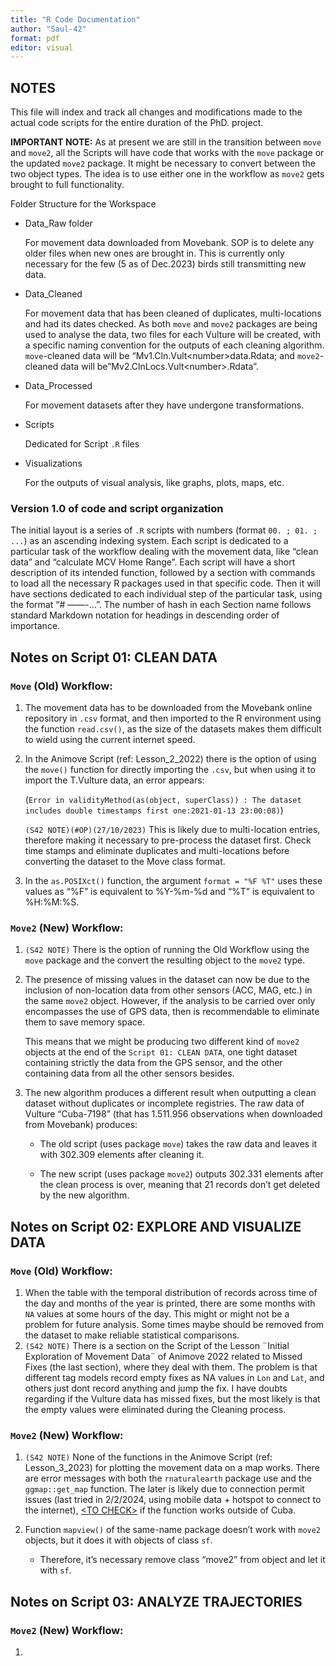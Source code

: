 ```yaml
---
title: "R Code Documentation"
author: "Saul-42"
format: pdf
editor: visual
---
```


## NOTES

This file will index and track all changes and modifications made to the actual code scripts for the entire duration of the PhD. project.

**IMPORTANT NOTE:** As at present we are still in the transition between `move` and `move2`, all the Scripts will have code that works with the `move` package or the updated `move2` package. It might be necessary to convert between the two object types. The idea is to use either one in the workflow as `move2` gets brought to full functionality.

Folder Structure for the Workspace

-   Data_Raw folder

    For movement data downloaded from Movebank. SOP is to delete any older files when new ones are brought in. This is currently only necessary for the few (5 as of Dec.2023) birds still transmitting new data.

-   Data_Cleaned

    For movement data that has been cleaned of duplicates, multi-locations and had its dates checked. As both `move` and `move2` packages are being used to analyse the data, two files for each Vulture will be created, with a specific naming convention for the outputs of each cleaning algorithm. `move`-cleaned data will be "Mv1.Cln.Vult\<number\>data.Rdata; and `move2`-cleaned data will be"Mv2.ClnLocs.Vult\<number\>.Rdata".

-   Data_Processed

    For movement datasets after they have undergone transformations.

-   Scripts

    Dedicated for Script `.R` files

-   Visualizations

    For the outputs of visual analysis, like graphs, plots, maps, etc.

### Version 1.0 of code and script organization

The initial layout is a series of `.R` scripts with numbers (format `00. ; 01. ; ...`) as an ascending indexing system. Each script is dedicated to a particular task of the workflow dealing with the movement data, like "clean data" and "calculate MCV Home Range". Each script will have a short description of its intended function, followed by a section with commands to load all the necessary R packages used in that specific code. Then it will have sections dedicated to each individual step of the particular task, using the format "\# <Step Name> -------...". The number of hash in each Section name follows standard Markdown notation for headings in descending order of importance.

## Notes on Script 01: CLEAN DATA

### `Move` (Old) Workflow:

1.  The movement data has to be downloaded from the Movebank online repository in `.csv` format, and then imported to the R environment using the function `read.csv()`, as the size of the datasets makes them difficult to wield using the current internet speed.

2.  In the Animove Script (ref: Lesson_2_2022) there is the option of using the `move()` function for directly importing the `.csv`, but when using it to import the T.Vulture data, an error appears:

    (`Error in validityMethod(as(object, superClass)) : The dataset includes double timestamps first one:2021-01-13 23:00:08)`)

    `(S42 NOTE)(#OP)(27/10/2023)` This is likely due to multi-location entries, therefore making it necessary to pre-process the dataset first. Check time stamps and eliminate duplicates and multi-locations before converting the dataset to the Move class format.

3.  In the `as.POSIXct()` function, the argument `format = "%F %T"` uses these values as "%F" is equivalent to %Y-%m-%d and "%T" is equivalent to %H:%M:%S.

### `Move2` (New) Workflow:

1.  `(S42 NOTE)` There is the option of running the Old Workflow using the `move` package and the convert the resulting object to the `move2` type.

2.  The presence of missing values in the dataset can now be due to the inclusion of non-location data from other sensors (ACC, MAG, etc.) in the same `move2` object. However, if the analysis to be carried over only encompasses the use of GPS data, then is recommendable to eliminate them to save memory space.

    This means that we might be producing two different kind of `move2` objects at the end of the `Script 01: CLEAN DATA`, one tight dataset containing strictly the data from the GPS sensor, and the other containing data from all the other sensors besides.

3.  The new algorithm produces a different result when outputting a clean dataset without duplicates or incomplete registries. The raw data of Vulture "Cuba-7198" (that has 1.511.956 observations when downloaded from Movebank) produces:

    -   The old script (uses package `move`) takes the raw data and leaves it with 302.309 elements after cleaning it.

    -   The new script (uses package `move2`) outputs 302.331 elements after the clean process is over, meaning that 21 records don't get deleted by the new algorithm.

## Notes on Script 02: EXPLORE AND VISUALIZE DATA

### `Move` (Old) Workflow:

1.  When the table with the temporal distribution of records across time of the day and months of the year is printed, there are some months with `NA` values at some hours of the day. This might or might not be a problem for future analysis. Some times maybe should be removed from the dataset to make reliable statistical comparisons.
2.  `(S42 NOTE)` There is a section on the Script of the Lesson ¨Initial Exploration of Movement Data¨ of Animove 2022 related to Missed Fixes (the last section), where they deal with them. The problem is that different tag models record empty fixes as NA values in `Lon` and `Lat`, and others just dont record anything and jump the fix. I have doubts regarding if the Vulture data has missed fixes, but the most likely is that the empty values were eliminated during the Cleaning process.

### `Move2` (New) Workflow:

1.  `(S42 NOTE)` None of the functions in the Animove Script (ref: Lesson_3_2023) for plotting the movement data on a map works. There are error messages with both the `rnaturalearth` package use and the `ggmap::get_map` function. The later is likely due to connection permit issues (last tried in 2/2/2024, using mobile data + hotspot to connect to the internet), [\<TO CHECK\>]{.underline} if the function works outside of Cuba.

2.  Function `mapview()` of the same-name package doesn't work with `move2` objects, but it does it with objects of class `sf`.

    -   Therefore, it's necessary remove class "move2" from object and let it with `sf`.

## Notes on Script 03: ANALYZE TRAJECTORIES

### `Move2` (New) Workflow:

1.  
